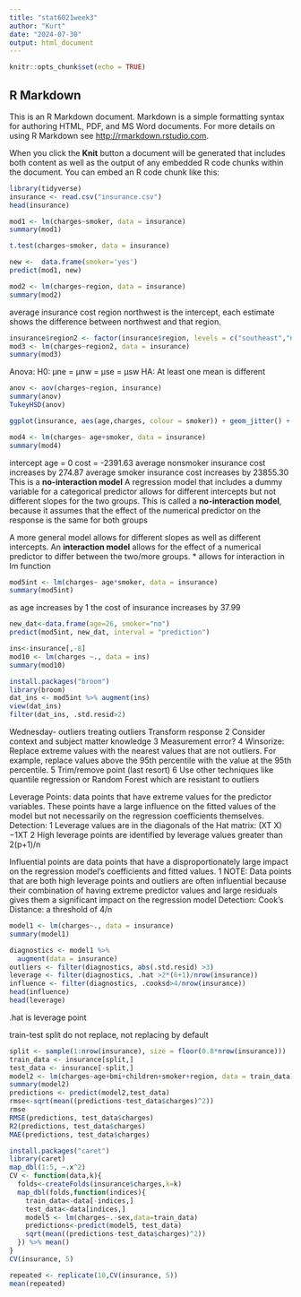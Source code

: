```yaml
---
title: "stat6021week3"
author: "Kurt"
date: "2024-07-30"
output: html_document
---
```


```r
knitr::opts_chunk$set(echo = TRUE)
```

## R Markdown

This is an R Markdown document. Markdown is a simple formatting syntax for authoring HTML, PDF, and MS Word documents. For more details on using R Markdown see <http://rmarkdown.rstudio.com>.

When you click the **Knit** button a document will be generated that includes both content as well as the output of any embedded R code chunks within the document. You can embed an R code chunk like this:

```r
library(tidyverse)
insurance <- read.csv("insurance.csv")
head(insurance)
```
```r
mod1 <- lm(charges~smoker, data = insurance)
summary(mod1)
```

```r
t.test(charges~smoker, data = insurance)
```
```r
new <-  data.frame(smoker='yes')
predict(mod1, new)
```
```r
mod2 <- lm(charges~region, data = insurance)
summary(mod2)
```
average insurance cost region northwest is the intercept, each estimate shows the difference between northwest and that region.


```r
insurance$region2 <- factor(insurance$region, levels = c("southeast","northeast", "northwest", "southwest"))
mod3 <- lm(charges~region2, data = insurance)
summary(mod3)
```
Anova:
H0: µne = µnw = µse = µsw
HA: At least one mean is different
```r
anov <- aov(charges~region, insurance)
summary(anov)
TukeyHSD(anov)
```


```r
ggplot(insurance, aes(age,charges, colour = smoker)) + geom_jitter() + geom_smooth(method = "lm", se = F, aes(group = smoker))
```
```r
mod4 <- lm(charges~ age+smoker, data = insurance)
summary(mod4)
```
intercept age = 0 cost = -2391.63
average  nonsmoker insurance cost increases by 274.87
average  smoker insurance cost increases by 23855.30
This is a **no-interaction model**
A regression model that includes a dummy variable for a categorical
predictor allows for different intercepts but not different slopes for the
two groups. This is called a **no-interaction model**, because it
assumes that the effect of the numerical predictor on the response is
the same for both groups



A more general model allows for different slopes as well as different
intercepts. An **interaction model** allows for the effect of a numerical
predictor to differ between the two/more groups.
* allows for interaction in lm function
```r
mod5int <- lm(charges~ age*smoker, data = insurance)
summary(mod5int)
```

as age increases by 1 the cost of insurance increases by 37.99
```r
new_dat<-data.frame(age=26, smoker="no")
predict(mod5int, new_dat, interval = "prediction")
```

```r
ins<-insurance[,-8]
mod10 <- lm(charges ~., data = ins)
summary(mod10)
```
```r
install.packages("broom")
library(broom)
dat_ins <- mod5int %>% augment(ins)
view(dat_ins)
filter(dat_ins, .std.resid>2)
```

Wednesday- outliers
treating outliers
Transform response
2 Consider context and subject matter knowledge
3 Measurement error?
4 Winsorize: Replace extreme values with the nearest values that are
not outliers. For example, replace values above the 95th percentile
with the value at the 95th percentile.
5 Trim/remove point (last resort)
6 Use other techniques like quantile regression or Random Forest which
are resistant to outliers

Leverage Points: data points that have extreme values for the predictor
variables. These points have a large influence on the fitted values of the
model but not necessarily on the regression coefficients themselves.
Detection:
1 Leverage values are in the diagonals of the Hat matrix: (XT X)−1XT
2 High leverage points are identified by leverage values greater than 2(p+1)/n


Influential points are data points that have a disproportionately large
impact on the regression model’s coefficients and fitted values.
1 NOTE: Data points that are both high leverage points and outliers
are often influential because their combination of having extreme
predictor values and large residuals gives them a significant impact on
the regression model
Detection: Cook’s Distance: a threshold of 4/n

```r
model1 <- lm(charges~., data = insurance)
summary(model1)
```
```r
diagnostics <- model1 %>%
  augment(data = insurance)
outliers <- filter(diagnostics, abs(.std.resid) >3)
leverage <- filter(diagnostics, .hat >2*(6+1)/nrow(insurance))
influence <- filter(diagnostics, .cooksd>4/nrow(insurance))
head(influence)
head(leverage)
```
.hat is leverage point


train-test split
do not replace, not replacing by default
```r
split <- sample(1:nrow(insurance), size = floor(0.8*nrow(insurance)))
train_data <- insurance[split,]
test_data <- insurance[-split,]
model2 <- lm(charges~age+bmi+children+smoker+region, data = train_data)
summary(model2)
predictions <- predict(model2,test_data)
rmse<-sqrt(mean((predictions-test_data$charges)^2))
rmse
RMSE(predictions, test_data$charges)
R2(predictions, test_data$charges)
MAE(predictions, test_data$charges)
```

```r
install.packages("caret")
library(caret)
map_dbl(1:5, ~.x^2)
CV <- function(data,k){
  folds<-createFolds(insurance$charges,k=k)
  map_dbl(folds,function(indices){
    train_data<-data[-indices,]
    test_data<-data[indices,]
    model5 <- lm(charges~.-sex,data=train_data)
    predictions<-predict(model5, test_data)
    sqrt(mean((predictions-test_data$charges)^2))
  }) %>% mean()
}
CV(insurance, 5)

repeated <- replicate(10,CV(insurance, 5))
mean(repeated)
```



